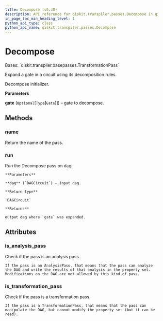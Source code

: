 ```yaml
---
title: Decompose (v0.30)
description: API reference for qiskit.transpiler.passes.Decompose in qiskit v0.30
in_page_toc_min_heading_level: 1
python_api_type: class
python_api_name: qiskit.transpiler.passes.Decompose
---
```


# Decompose

<Class id="qiskit.transpiler.passes.Decompose" isDedicatedPage={true} github="https://github.com/qiskit/qiskit/tree/stable/0.18/qiskit/transpiler/passes/basis/decompose.py" signature="Decompose(gate=None)" modifiers="class">
  Bases: `qiskit.transpiler.basepasses.TransformationPass`

  Expand a gate in a circuit using its decomposition rules.

  Decompose initializer.

  **Parameters**

  **gate** (`Optional`\[`Type`\[`Gate`]]) – gate to decompose.

  ## Methods

  <span id="qiskit-transpiler-passes-decompose-name" />

  ### name

  <Function id="qiskit.transpiler.passes.Decompose.name" signature="Decompose.name()">
    Return the name of the pass.
  </Function>

  <span id="qiskit-transpiler-passes-decompose-run" />

  ### run

  <Function id="qiskit.transpiler.passes.Decompose.run" signature="Decompose.run(dag)">
    Run the Decompose pass on dag.

    **Parameters**

    **dag** (`DAGCircuit`) – input dag.

    **Return type**

    `DAGCircuit`

    **Returns**

    output dag where `gate` was expanded.
  </Function>

  ## Attributes

  ### is\_analysis\_pass

  <Attribute id="qiskit.transpiler.passes.Decompose.is_analysis_pass">
    Check if the pass is an analysis pass.

    If the pass is an AnalysisPass, that means that the pass can analyze the DAG and write the results of that analysis in the property set. Modifications on the DAG are not allowed by this kind of pass.
  </Attribute>

  ### is\_transformation\_pass

  <Attribute id="qiskit.transpiler.passes.Decompose.is_transformation_pass">
    Check if the pass is a transformation pass.

    If the pass is a TransformationPass, that means that the pass can manipulate the DAG, but cannot modify the property set (but it can be read).
  </Attribute>
</Class>

